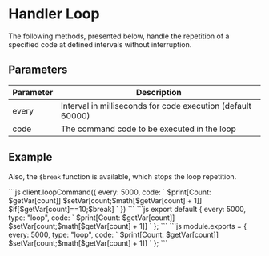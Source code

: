 # Handler Loop
The following methods, presented below, handle the repetition of a specified code at defined intervals without interruption.

## Parameters

| Parameter | Description |
| --------- | ----------- |
| every     | Interval in milliseconds for code execution (default 60000) |
| code      | The command code to be executed in the loop |

## Example

Also, the `$break` function is available, which stops the loop repetition.


<Tabs>
  <TabItem value="javascript" label="JavaScript">
```js
client.loopCommand({
  every: 5000,
  code: `
    $print[Count: $getVar[count]] 
    $setVar[count;$math[$getVar[count] + 1]]
    $if[$getVar[count]==10;$break]
  `
})
```
  </TabItem>
  <TabItem value="loader" label="Loader">
    <Tabs>
      <TabItem value="esm" label="ESModule">
```js
export default {
  every: 5000,
  type: "loop",
  code: `
    $print[Count: $getVar[count]] 
    $setVar[count;$math[$getVar[count] + 1]]
  `
};
```
      </TabItem>
      <TabItem value="commonjs" label="Commonjs">
```js
module.exports = {
  every: 5000,
  type: "loop",
  code: `
    $print[Count: $getVar[count]] 
    $setVar[count;$math[$getVar[count] + 1]]
  `
};
```
      </TabItem>
    </Tabs>
  </TabItem>
</Tabs>